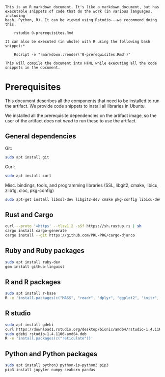 ~~~
This is an R markdown document. It's like a markdown document, but has 
executable snippets of code that do the work (in various languages, including
bash, Python, R). It can be viewed using Rstudio---we recommend doing this.

    rstudio 0-prerequisites.Rmd

It can also be executed (in whole) with R using the following bash snippet:*
 
    Rscript -e "rmarkdown::render('0-prerequisites.Rmd')"

This will compile the document into HTML while executing all the code 
snippets in the document.
~~~

# Prerequisites

This document describes all the components that need to be installed to run the
artifact. We provide code snippets to install all libraries in Ubuntu.

We installed all the prerequisite dependencies on the artifact image, so the
user of the artifact does not *need* to run these to use the artifact.

## General dependencies

Git:

```bash
sudo apt install git
```

Curl:

```bash
sudo apt install curl
```

Misc. bindings, tools, and programming libraries (SSL, libgit2, cmake, libicu, zlib1g, cloc, pkg-config)

```bash
sudo apt-get install libssl-dev libgit2-dev cmake pkg-config libicu-dev zlib1g-dev cloc
```

## Rust and Cargo

```bash
curl --proto '=https' --tlsv1.2 -sSf https://sh.rustup.rs | sh
cargo install cargo-generate
cargo install --git https://github.com/PRL-PRG/cargo-djanco
```

## Ruby and Ruby packages

```bash
sudo apt install ruby-dev
gem install github-linguist
```

## R and R packages

```bash
sudo apt install r-base
R -e 'install.packages(c("MASS", "readr", "dplyr", "ggplot2", "knitr", "data.table", "assertthat", "fst", "stringr", "ggrepel", "scales", "xtable", "gplots", "plyr", "gridExtra", "grid", "tidyr"))'

```

## R studio

```bash
sudo apt install gdebi
curl https://download1.rstudio.org/desktop/bionic/amd64/rstudio-1.4.1106-amd64.deb > rstudio-1.4.1106-amd64.deb
sudo gdebi rstudio-1.4.1106-amd64.deb
R -e 'install.packages(c("reticulate"))'
```

## Python and Python packages

```bash
sudo apt install python3 python-is-python3 pip3
pip3 install jupyter numpy seaborn pandas
```
